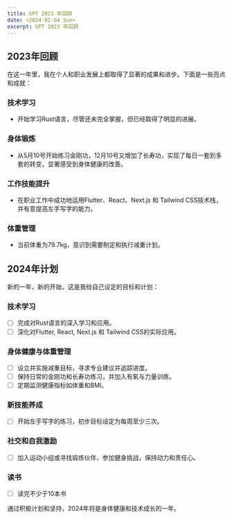 ```yaml
---
title: GPT 2023 年回顾
date: <2024-02-04 Sun>
excerpt: GPT 2023 年回顾
---
```


## 2023年回顾
在这一年里，我在个人和职业发展上都取得了显著的成果和进步。下面是一些亮点和成就：

### 技术学习
- 开始学习Rust语言，尽管还未完全掌握，但已经取得了明显的进展。

### 身体锻炼
- 从5月10号开始练习金刚功，12月10号又增加了长寿功，实现了每日一套到多套的转变，显著感受到身体健康的改善。

### 工作技能提升
- 在职业工作中成功地运用Flutter、React、Next.js 和 Tailwind CSS技术栈，并有意提高左手写字的能力。

### 体重管理
- 当前体重为79.7kg，意识到需要制定和执行减重计划。

## 2024年计划
新的一年，新的开始，这是我给自己设定的目标和计划：

### 技术学习
- [ ] 完成对Rust语言的深入学习和应用。
- [ ] 深化对Flutter, React, Next.js 和 Tailwind CSS的实际应用。

### 身体健康与体重管理
- [ ] 设立并实施减重目标，寻求专业建议并追踪进度。
- [ ] 保持日常的金刚功和长寿功练习，并加入有氧与力量训练。
- [ ] 定期监测健康指标如体重和BMI。

### 新技能养成
- [ ] 开始左手写字的练习，初步目标设定为每周至少三次。

### 社交和自我激励
- [ ] 加入运动小组或寻找锻炼伙伴，参加健身挑战，保持动力和责任心。
### 读书
- [ ]  读完不少于10本书

通过积极计划和坚持，2024年将是身体健康和技术成长的一年。
